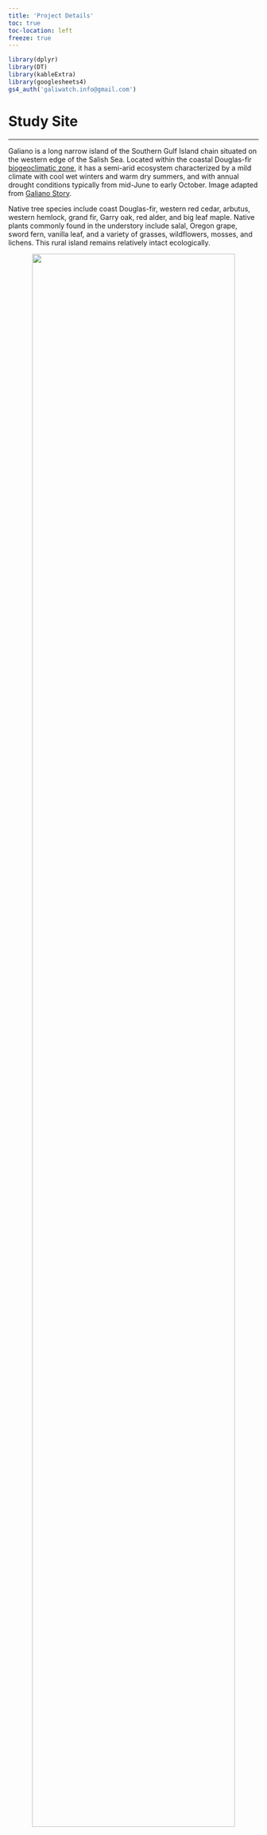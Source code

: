 ```yaml
---
title: 'Project Details'
toc: true
toc-location: left 
freeze: true
---
```


```r
library(dplyr)
library(DT)
library(kableExtra)
library(googlesheets4)
gs4_auth('galiwatch.info@gmail.com')
```

# Study Site

------------------------------------------------------------------------

Galiano is a long narrow island of the Southern Gulf Island chain situated on the western edge of the Salish Sea. Located within the coastal Douglas-fir [biogeoclimatic zone](https://en.wikipedia.org/wiki/Biogeoclimatic_zones_of_British_Columbia), it has a semi-arid ecosystem characterized by a mild climate with cool wet winters and warm dry summers, and with annual drought conditions typically from mid-June to early October. Image adapted from [Galiano Story](https://galianostory.com/FLORAFAUNA.HTM).

Native tree species include coast Douglas-fir, western red cedar, arbutus, western hemlock, grand fir, Garry oak, red alder, and big leaf maple. Native plants commonly found in the understory include salal, Oregon grape, sword fern, vanilla leaf, and a variety of grasses, wildflowers, mosses, and lichens. This rural island remains relatively intact ecologically.

<center>![](images/map.png){width="90%"}</center>

<br>

The study site is situated mid island surrounded by the Mid Galiano Protected Areas Network, and within the Greig creek watershed. Cameras will be positioned to survey insect visitations to patches of salal and dull Oregon grape in proximity to a seasonally occupied log cabin. Weather data (temperature, barometric pressure, and humidity), as well as air quality and particulate matter data will be collected at the location using Raspberry Pi Enviro sensors, as well as by an independent weather station positioned close by. There are a wide variety of native and introduced flowering plants in the immediate vicinity.

| Native                | Introduced            |
|-----------------------|-----------------------|
| Salal                 | Daffodil              |
| Oregon grape          | Helebore              |
| Rock stonecrop        | Heather               |
| Wild strawberry       | Wooly mint            |
| Clover                | Sage                  |
| Vetch                 | Oregano               |
| Trailing blackberry   | Lavender              |
| Western star flower   | Marjoram              |
| Red-flowering currant | Cranesbill            |
| Honeysuckle           | Rose campion          |
| Miners Lettuce        | Cutleaf blackberry    |
| Creeping Thistle      | Periwinkle            |
| Common Catsear        | Dandelion             |
| Thimbleberry          | Daisy and oxeye daisy |
| \-                    | Scotch broom          |
| \-                    | Himalayan blackberry  |
|                       |                       |

Proximate habitat within about a 1/2 km radius includes bare bedrock, light well-draining sandy soil interspersed with clay deposits, and soil with high organic content from fallen trees and branches. Urbanisation includes several other nearby properties, some seasonal, others occupied year-round, which are serviced by paved roads, as well as about an acre of productive farmland (flowering crops include sunflowers, peas, beans, potatoes, basil, and artichokes, etc). There are two man-made ponds as well as areas of wetland and rough pasture.

# Weather Monitoring

------------------------------------------------------------------------

Researchers have discovered that honey bees are able to detect changes in weather and alter their behaviour accordingly. Honey bees for example can be seen to respond minute-to-minute to the local weather conditions outside their hive, with the temperature and amount of sunlight being the most important factors signalling them to fly.[^1] In other studies, honey bees were seen to increase their foraging activity the day before a rainy day, but continued on a steady course when the weather was set fair.[^2]

[^1]: Clarke D, Robert D. Predictive modelling of honey bee foraging activity using local weather conditions. Apidologie. 2018;49(3):386-96. https://doi.org/10.1007/s13592-018-0565-3

[^2]: He XJ, Tian LQ, Wu XB, Zeng ZJ. RFID monitoring indicates honeybees work harder before a rainy day. Insect science. 2016;23(1):157-9. https://doi.org/10.1111/1744-7917.12298

Like honey bees, bumble bees feed on nectar and pollen and bring these resources back to the nest to feed their young. Perhaps not surprisingly, local weather conditions are found to influence their foraging activity too, but in this case it seems to be humidity that is most important - the more humid it gets the more foraging there is, and bumble bees will forage whatever the temperature, wind speed, or cloud cover.[^3] The researchers found that weather also influenced whether bumble bees collected nectar or pollen, with more pollen being collected when it was warm, windy, and low humidity, than on damper days; perhaps because in these conditions the pollen is easier for the bees to handle.

[^3]: Peat J, Goulson D. Effects of experience and weather on foraging rate and pollen versus nectar collection in the bumblebee, Bombus terrestris. Behavioral Ecology and Sociobiology. 2005;58(2):152-6. https://doi.org/10.1007/s00265-005-0916-8

Interestingly, different bee species have adapted different levels of resilience to weather conditions and will forage at different temperatures and light intensities, with some species continuing to forage even in strong winds or light rain.[^4]

[^4]: Vicens N, Bosch J. Weather-dependent pollinator activity in an apple orchard, with special reference to Osmia cornuta and Apis mellifera (Hymenoptera: Megachilidae and Apidae). Environmental Entomology. 2000;29(3):413-20. https://doi.org/10.1603/0046-225X-29.3.413

## Equipment

-   Raspberry Pi [Enviro + Air Quality](https://shop.pimoroni.com/products/enviro?variant=31155658457171)
-   [Acurite Atlas](https://www.acurite.com/) weather station

We will be investigating the connection between hyperlocal weather conditions and pollinator activity at our test site. The weather sensors and weather station are equipped to measure temperature, humidity, wind speed and direction, total rainfall, pressure, UV, and light intensity. Readings are dumped every 30s to an SD card.

## Air quality monitoring

The air quality monitoring sensors will give us an idea of how air quality changes over time. The particulate matter sensor detects concentrations of particles of different sizes (PM1, PM2.5 and PM10) as well as the number of particles of different sizes (\>0.3, \>0.5, \>1.0, \>2.5, \>5, and \>10 microns). Wildfire smoke particles typically range from 0.4--0.7 microns, dust is around 2.5 microns, while pollen is generally 15 microns or more.

<center>

![Adapted from Jisaac9, Mieszko the first, [CC BY-SA 3.0](https://creativecommons.org/licenses/by-sa/3.0), via Wikimedia Commons](images/1040px-Airborne-particulate-size-chart.svg.png){width="60%"}

</center>

# Pollinator detection

------------------------------------------------------------------------

It's well known that bees are important wildflower pollinators; however, many non-bee pollinators including wasps, hover flies, other flies, beetles, butterflies, moths, and hummingbirds also visit flowering plants and are often overlooked in pollinator monitoring studies. Although these non-bee visitors deposit a lot less pollen per visit, they can make up for it by visiting much more frequently.[^5] Local surveys of bee species that pollinate salal and dull Oregon grape found bumble bees to be the primary pollinators, with other bee species visiting less frequently (Wray & Elle, [SFU Pollination Ecology Lab](https://www.sfu.ca/people/eelle/bee_info.html)).

[^5]: Rader R, Bartomeus I, Garibaldi LA, et al. Non-bee insects are important contributors to global crop pollination. Proceedings of the National Academy of Sciences. 2016;113(1):146-51. https://doi.org/10.1073/pnas.1517092112

## Equipment

-   Raspberry Pi for remote sensing
-   Raspberry Pi's high quality cameras for time-lapse photography
-   Pre-trained convolutional neural network via [Movidius NCS2](https://www.intel.com/content/www/us/en/developer/tools/neural-compute-stick/overview.html) for insect detection and image screening

We have mounted two surveillance cameras comprising of a Raspberry Pi (powered over ethernet) fitted with a Pi camera and a 1 terabyte soild state drive, inside a waterproof box. The cameras have been situated so that they point down towards the patches of salal and dull Oregon grape. By positioning the cameras about a meter from the tops of the plants, we can film an area of about half a square meter with high resolution. The cameras are set to take a picture every minute and the images are stored on the SSD.

# Data Analysis

------------------------------------------------------------------------

Our cameras should capture approximately 0.5 million images (2 terrabytes of data!) over the six-month study period. We hope there will be hundreds or even thousands of images of visiting pollinators. As it would take an overwhelming amount of time to manually look for images containing insects, we are recruiting computers to do it for us, which requires training and running a convolutional neural network. We are currently testing a Movidius Neural Compute Stick for this task.

## Bees and other pollinators of Galiano Island

Although our two test plants salal and dull Oregon grape are particularly attractive to bumble bees, many other species of pollinators have been sighted on Galiano and we are interested to see if any of these are captured in our images. Our reference resource for insect identification is the [Biodiversity Galiano](https://biogaliano.org/) project, a community-based initiative to document the flora and fauna of Galiano Island, initiated in January 2016. So far, over 2,500 species have been reported of which more than 1,000 are [arthropods](https://en.wikipedia.org/wiki/Arthropod). Among these are 82 species of bees and wasps including honey bees (*Apis mellifera*), bumblebees (*Bombus* spp.) mining bees (*Andrena* spp.), long-horned bees (*Eucera* spp.), mason bees (*Osmia* spp.), cuckoo bees (*Nomada* spp.), sweat bees (*Halictus* and *Lasioglossum* spp.), blood bees (*Sphecodes* spp.), and various wasps.

We will use this database to help ID any pollinators we see in our time-lapse images.

<br>

```r

'1viGZGvirMYKkMWLM2i1ubdrbHsg9A_302Ohhg8nP_nI' %>%
read_sheet(col_types = "c") %>%
  mutate(Group = factor(Group)) %>%
  mutate(Species = stringr::str_to_title(Species)) %>%
  datatable(filter = 'top', options = list(pageLength = 10, autoWidth = TRUE))
```

<br>

With systems up and running we hope to collect data from late March to early September including:

-   Images of [Salal](https://bcinvasives.ca/play-your-part/plantwise/grow-me-instead/salal/) and [Dull Oregon grape](https://bcinvasives.ca/play-your-part/plantwise/grow-me-instead/oregon-grape/) from bud burst to fruit maturation.\
-   Images of pollinators showing when and how often they come to visit, and enabling identification of different species.
-   Day-to-day weather data, including high and low temperatures, pressure, humidity (Raspberry pi and Acurite), wind speed and direction, total rainfall, UV and light intensity (Acurite only). This will enable comparison of the two systems, and establish reproducibility of the instruments.
-   Climate data including average, maximum and minimum temperatures; light intensity; pressure; wind speed, and total rainfall accumulation.
-   Estimates of reducing and oxidising gases, and ammonia representing trends of increasing or decreasing air quality, and estimates of particulates, such as dust, pollen, mould spores, smoke etc.

In addition to piloting the technology, the images and weather data will provide baseline information about our test site including:

1.  Date of bud burst and duration of flowering of salal and dull Oregon grape.
2.  Pollinator community composition visiting these plants during the flowering season (bees, hoverflies, butterflies, moths, wasps, other flies, beetles, hummingbirds).
3.  Time of first appearance and seasonal dynamics of different pollinators.
4.  How much of a role, if any, non-bee visitors play in the pollination of these two native plants.
5.  How hyperlocal weather and variations in air quality influence pollinator activity.

The images and weather data will add to what is already known about pollinators in coastal Douglas-fir ecosystems on the west coast of British Columbia and provide additional information about pollinator behaviour both throughout the day and day-to-day while plants are in bloom.

<br>

# References
